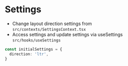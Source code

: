 <h1 className="text-primary">Settings</h1>

- Change layout direction settings from `src/contexts/SettingsContext.tsx`
- Access settings and update settings via useSettings `src/hooks/useSettings`

```ts
const initialSettings = {
  direction: 'ltr',
}
```
